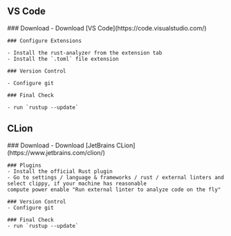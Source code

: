 
## VS Code

<Steps>
    ### Download
    - Download [VS Code](https://code.visualstudio.com/)

    ### Configure Extensions

    - Install the rust-analyzer from the extension tab
    - Install the `.toml` file extension

    ### Version Control

    - Configure git

    ### Final Check

    - run `rustup --update`

</Steps>

## CLion

<Steps>
    ### Download
    - Download [JetBrains CLion](https://www.jetbrains.com/clion/)

    ### Plugins
    - Install the official Rust plugin
    - Go to settings / language & frameworks / rust / external linters and select clippy, if your machine has reasonable
    compute power enable "Run external linter to analyze code on the fly"

    ### Version Control
    - Configure git

    ### Final Check
    - run `rustup --update`

</Steps>
